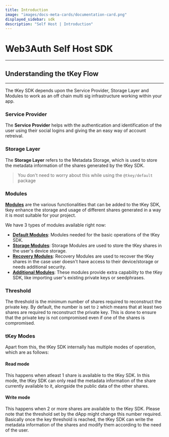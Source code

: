 ```yaml
---
title: Introduction
image: "images/docs-meta-cards/documentation-card.png"
displayed_sidebar: sdk
description: "Self Host | Introduction"
---
```



# Web3Auth Self Host SDK

---

<TkeyIntroduction />

## Understanding the tKey Flow

---

The tKey SDK depends upon the Service Provider, Storage Layer and Modules to work as an off chain multi sig infrastructure working within your app.

### Service Provider

The **Service Provider** helps with the authentication and identification of the user using their social logins and giving the an easy way of account
retreival.

### Storage Layer

The **Storage Layer** refers to the Metadata Storage, which is used to store the metadata information of the shares generated by the tKey SDK.

> You don't need to worry about this while using the `@tkey/default` package

### Modules

[**Modules**](./modules) are the various functionalities that can be added to the tKey SDK, tkey enhance the storage and usage of different shares
generated in a way it is most suitable for your project.

We have 3 types of modules available right now:

- [**Default Modules**](./modules/#default-modules): Modules needed for the basic operations of the tKey SDK.
- [**Storage Modules**](./modules/#storage-modules): Storage Modules are used to store the tKey shares in the user's device storage.
- [**Recovery Modules**](./modules/#recovery-modules): Recovery Modules are used to recover the tKey shares in the case user doesn't have access to
  their device/storage or needs additional security.
- [**Additional Modules**](./modules/#additional-modules): These modules provide extra capability to the tKey SDK, like importing user's existing
  private keys or seedphrases.

### Threshold

The threshold is the minimum number of shares required to reconstruct the private key. By default, the number is set to `2` which means that at least
two shares are required to reconstruct the private key. This is done to ensure that the private key is not compromised even if one of the shares is
compromised.

### tKey Modes

Apart from this, the tKey SDK internally has multiple modes of operation, which are as follows:

#### Read mode

This happens when atleast 1 share is available to the tKey SDK. In this mode, the tKey SDK can only read the metadata information of the share
currently available to it, alongside the public data of the other shares.

#### Write mode

This happens when 2 or more shares are available to the tKey SDK. Please note that the threshold set by the dApp might change this number required.
Basically once the key threshold is reached, the tKey SDK can write the metadata information of the shares and modify them according to the need of
the user.
